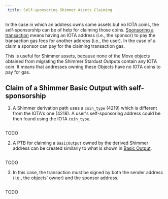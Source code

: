 ```yaml
---
 title: Self-sponsoring Shimmer Assets Claiming
---
```


In the case in which an address owns some assets but no IOTA coins, the self-sponsorship can be of help for claiming those coins. 
[Sponsoring a transaction](../../iota-101/transactions/sponsored-transactions) means having an IOTA address (i.e., the sponsor) to pay the transaction gas fees for another address (i.e., the user). In the case of a claim a sponsor can pay for the claiming transaction gas. 

This is useful for Shimmer assets, because none of the Move objects obtained from migrating the Shimmer Stardust Outputs contain any IOTA coin. It means that addresses owning these Objects have no IOTA coins to pay for gas.  

## Claim of a Shimmer Basic Output with self-sponsorship

1. A Shimmer derivation path uses a `coin_type` (4219) which is different from the IOTA's one (4218). A user's self-sponsoring address could be then found using the IOTA `coin_type`.

<Tabs>
<TabItem value="rs" label="Rust">

```rust file=<rootDir>/docs/examples/rust/stardust/shimmer-self-sponsor.rs#L62-L68
```

</TabItem>
<TabItem value="ts" label="TypeScript">

TODO

</TabItem>
</Tabs>


2. A PTB for claiming a `BasicOutput` owned by the derived Shimmer address can be created similarly to what is shown in [Basic Output](basic.mdx).

<Tabs>
<TabItem value="rs" label="Rust">

```rust file=<rootDir>/docs/examples/rust/stardust/shimmer-self-sponsor.rs#L104-L153
```

</TabItem>
<TabItem value="ts" label="TypeScript">

TODO

</TabItem>
</Tabs>

3. In this case, the transaction must be signed by both the sender address (i.e., the objects' owner) and the sponsor address.

<Tabs>
<TabItem value="rs" label="Rust">

```rust file=<rootDir>/docs/examples/rust/stardust/shimmer-self-sponsor.rs#L169-L197
```

</TabItem>
<TabItem value="ts" label="TypeScript">

TODO

</TabItem>
</Tabs>